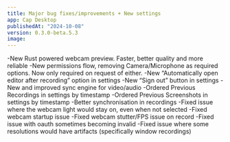 ```yaml
---
title: Major bug fixes/improvements + New settings
app: Cap Desktop
publishedAt: "2024-10-08"
version: 0.3.0-beta.5.3
image:
---
```


-New Rust powered webcam preview. Faster, better quality and more reliable
-New permissions flow, removing Camera/Microphone as required options. Now only required on request of either.
-New “Automatically open editor after recording” option in settings
-New “Sign out” button in settings
-New and improved sync engine for video/audio
-Ordered Previous Recordings in settings by timestamp
-Ordered Previous Screenshots in settings by timestamp
-Better synchronisation in recordings
-Fixed issue where the webcam light would stay on, even when not selected
-Fixed webcam startup issue
-Fixed webcam stutter/FPS issue on record
-Fixed issue with oauth sometimes becoming invalid
-Fixed issue where some resolutions would have artifacts (specifically window recordings)
